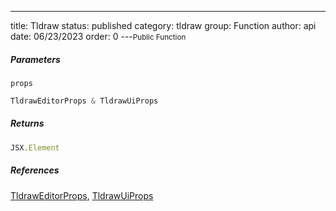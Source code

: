 ---
title: Tldraw
status: published
category: tldraw
group: Function
author: api
date: 06/23/2023
order: 0
---<Small>Public Function</Small>




##### Parameters


<ParametersTable>

<ParametersTableRow>
<ParametersTableName>

`props`

</ParametersTableName>
<ParametersTableDescription>

```ts
TldrawEditorProps & TldrawUiProps
```



</ParametersTableDescription>
</ParametersTableRow>
</ParametersTable>

##### Returns


```ts
JSX.Element
```

##### References

[TldrawEditorProps](/gen/editor/TldrawEditorProps-type), [TldrawUiProps](/gen/ui/TldrawUiProps-type)

